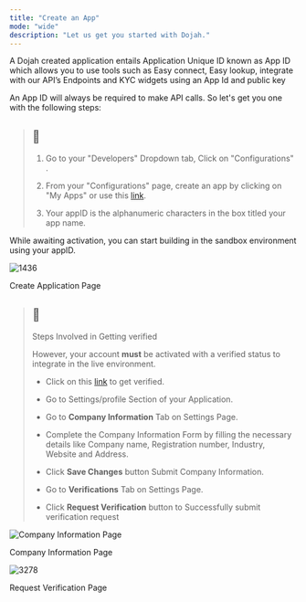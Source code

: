 ```yaml
---
title: "Create an App"
mode: "wide"
description: "Let us get you started with Dojah."
---
```



A Dojah created application entails Application Unique ID known as App ID which allows you to use tools such as Easy connect, Easy lookup, integrate with our API’s Endpoints and KYC widgets using an App Id and public key

An App ID will always be required to make API calls. So let's get you one with the following steps:

> ## 📘
> 
> 1.  Go to your "Developers" Dropdown tab, Click on "Configurations" .
>     
> 2.  From your "Configurations" page, create an app by clicking on "My Apps" or use this [link](https://app.dojah.io/app).
>     
> 3.  Your appID is the alphanumeric characters in the box titled your app name.
>     

While awaiting activation, you can start building in the sandbox environment using your appID.

![1436](https://files.readme.io/3c820e8-Screenshot_2022-08-09_at_09.01.17.png "Screenshot 2022-08-09 at 09.01.17.png")

Create Application Page

> ## 📘
> 
> Steps Involved in Getting verified
> 
> However, your account **must** be activated with a verified status to integrate in the live environment.
> 
> -   Click on this [link](https://app.dojah.io/settings) to get verified.
>     
> -   Go to Settings/profile Section of your Application.
>     
> -   Go to **Company Information** Tab on Settings Page.
>     
> -   Complete the Company Information Form by filling the necessary details like Company name, Registration number, Industry, Website and Address.
>     
> -   Click **Save Changes** button Submit Company Information.
>     
> -   Go to **Verifications** Tab on Settings Page.
>     
> -   Click **Request Verification** button to Successfully submit verification request
>     

![Company Information Page](https://files.readme.io/28462b5-Screenshot_2022-08-24_at_12.54.40_PM.png)

Company Information Page

![3278](https://files.readme.io/ceef964-Screenshot_2022-08-05_at_3.57.32_PM.png "Screenshot 2022-08-05 at 3.57.32 PM.png")

Request Verification Page